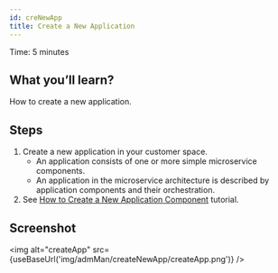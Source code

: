 ```yaml
---
id: creNewApp
title: Create a New Application
---
```



Time: 5 minutes

## What you’ll learn?

How to create a new application. 

## Steps

1. Create a new application in your customer space.
    - An application consists of one or more simple microservice components. 
    - An application in the microservice architecture is described by application components and their orchestration.
2. See [How to Create a New Application Component](https://www.codenow.com/docs/administration-manuals/create-new-component/) tutorial.

## Screenshot

<img alt="createApp" src={useBaseUrl('img/admMan/createNewApp/createApp.png')} />